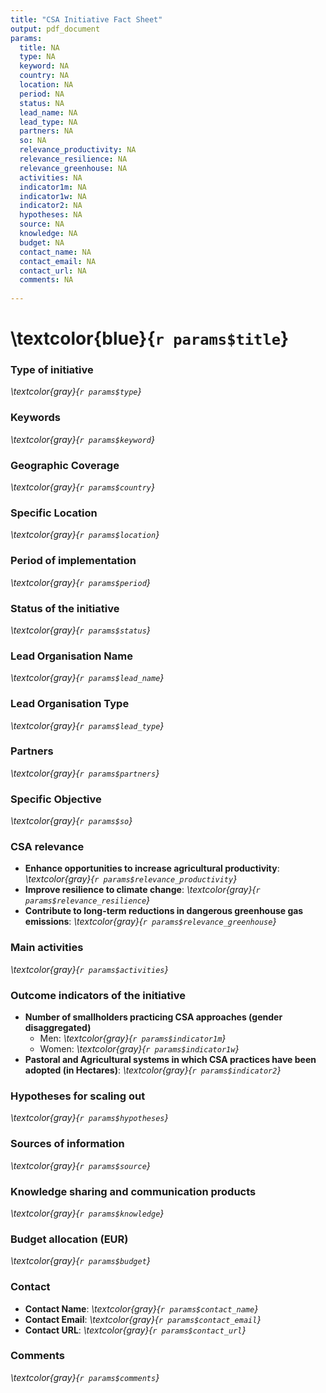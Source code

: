 ```yaml
---
title: "CSA Initiative Fact Sheet"
output: pdf_document
params:
  title: NA
  type: NA
  keyword: NA
  country: NA
  location: NA
  period: NA
  status: NA
  lead_name: NA
  lead_type: NA
  partners: NA
  so: NA
  relevance_productivity: NA
  relevance_resilience: NA
  relevance_greenhouse: NA
  activities: NA
  indicator1m: NA
  indicator1w: NA
  indicator2: NA
  hypotheses: NA
  source: NA
  knowledge: NA
  budget: NA
  contact_name: NA
  contact_email: NA
  contact_url: NA
  comments: NA
  
---
```


# \textcolor{blue}{`r params$title`}

### Type of initiative
*\textcolor{gray}{`r params$type`}*

### Keywords
*\textcolor{gray}{`r params$keyword`}*

### Geographic Coverage
*\textcolor{gray}{`r params$country`}*

### Specific Location
*\textcolor{gray}{`r params$location`}*

### Period of implementation
*\textcolor{gray}{`r params$period`}*

### Status of the initiative
*\textcolor{gray}{`r params$status`}*

### Lead Organisation Name
*\textcolor{gray}{`r params$lead_name`}*

### Lead Organisation Type
*\textcolor{gray}{`r params$lead_type`}*

### Partners
*\textcolor{gray}{`r params$partners`}*

### Specific Objective
*\textcolor{gray}{`r params$so`}*

### CSA relevance
* **Enhance opportunities to increase agricultural productivity**: *\textcolor{gray}{`r params$relevance_productivity`}*
* **Improve resilience to climate change**: *\textcolor{gray}{`r params$relevance_resilience`}*
* **Contribute to long-term reductions in dangerous greenhouse gas emissions**: *\textcolor{gray}{`r params$relevance_greenhouse`}*

### Main activities
*\textcolor{gray}{`r params$activities`}*

### Outcome indicators of the initiative
* **Number of smallholders practicing CSA approaches (gender disaggregated)** 
    * Men: *\textcolor{gray}{`r params$indicator1m`}*
    * Women: *\textcolor{gray}{`r params$indicator1w`}*
* **Pastoral and Agricultural systems in which CSA practices have been adopted (in Hectares)**: *\textcolor{gray}{`r params$indicator2`}*

### Hypotheses for scaling out
*\textcolor{gray}{`r params$hypotheses`}*

### Sources of information
*\textcolor{gray}{`r params$source`}*

### Knowledge sharing and communication products
*\textcolor{gray}{`r params$knowledge`}*

### Budget allocation (EUR)
*\textcolor{gray}{`r params$budget`}*

### Contact
* **Contact Name**: *\textcolor{gray}{`r params$contact_name`}*
* **Contact Email**: *\textcolor{gray}{`r params$contact_email`}*
* **Contact URL**: *\textcolor{gray}{`r params$contact_url`}*

### Comments
*\textcolor{gray}{`r params$comments`}*
